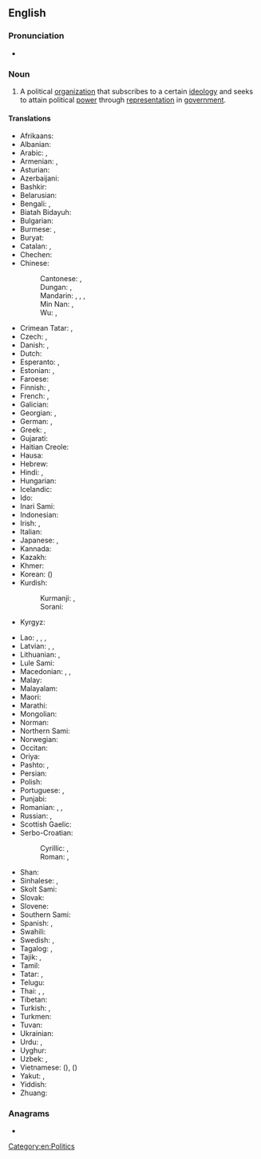 ==English==
{{wikipedia}}

===Pronunciation===
* {{audio|en|En-uk-political party.ogg|Audio (UK)}}

===Noun===
{{en-noun|political parties}}

# A political [[organization]] that subscribes to a certain [[ideology]] and seeks to attain political [[power]] through [[representation]] in [[government]].

====Translations====
{{trans-top|political organization}}
* Afrikaans: {{t+|af|party}}
* Albanian: {{t+|sq|parti|f}}
* Arabic: {{t|ar|حِزْب|m}}, {{t|ar|حِزْب سِيَاسِيّ|m}}
* Armenian: {{t+|hy|կուսակցություն}}, {{t+|hy|պարտիա}} {{qualifier|dated}}
* Asturian: {{t|ast|partíu|m}}
* Azerbaijani: {{t+|az|partiya}}
* Bashkir: {{t|ba|фирҡә}}
* Belarusian: {{t|be|па́ртыя|f}}
* Bengali: {{t+|bn|দল}}, {{t|bn|পার্টি}}
* Biatah Bidayuh: {{t|bth|patii}}
* Bulgarian: {{t+|bg|па́ртия|f}}
* Burmese: {{t+|my|ပါတီ}}, {{t|my|[[နိုင်ငံရေး]][[ပါတီ]]}}
* Buryat: {{t|bua|нам}}
* Catalan: {{t+|ca|partit|m}}, {{t|ca|partit polític|m}}
* Chechen: {{t|ce|парти}}
* Chinese:
*: Cantonese: {{t|yue|政黨}}, {{t|yue|政党|tr=zing3 dong2}}
*: Dungan: {{t|dng|дон}}, {{t|dng|җындон}}
*: Mandarin: {{t+|cmn|政黨}}, {{t+|cmn|政党|tr=zhèngdǎng}}, {{qualifier|suffix}} {{t+|cmn|黨|alt=-黨}}, {{t+|cmn|党|tr=-dǎng|alt=-党}}
*: Min Nan: {{t+|nan|政黨}}, {{t+|nan|政党|tr=chèng-tóng}}
*: Wu: {{t|wuu|政黨}}, {{t|wuu|政党|tr=tsen taan}}
* Crimean Tatar: {{t|crh|fırqa}}, {{t|crh|siyasiy fırqa}}
* Czech: {{t+|cs|strana|f}}, {{t+|cs|politická strana|f}}
* Danish: {{t|da|parti|n}},  {{t|da|[[politisk]] [[parti]]|n}}
* Dutch: {{t+|nl|partij|f}}
* Esperanto: {{t+|eo|partio}}, {{t|eo|politiko partio}}
* Estonian: {{t|et|erakond}}, {{t+|et|partei}}
* Faroese: {{t|fo|flokkur|m}}
* Finnish: {{t|fi|[[poliittinen]] [[puolue]]}}, {{t+|fi|puolue}}
* French: {{t+|fr|parti|m}}, {{t|fr|[[parti]] [[politique]]|m}}
* Galician: {{t|gl|partido político|m}}
* Georgian: {{t|ka|პარტია}}, {{t|ka|პოლიტიკური პარტია}}
* German: {{t+|de|Partei|f}}, {{t|de|[[politische]] [[Partei]]|f}}
* Greek: {{t+|el|κόμμα|n}}, {{t|el|πολιτικό κόμμα|n}}
* Gujarati: {{t|gu|પાર્ટી}}
* Haitian Creole: {{t|ht|pati}}
* Hausa: {{t|ha|jam'iyya}}
* Hebrew: {{t+|he|מִפְלָגָה|tr=miflagá}}
* Hindi: {{t+|hi|दल|m}}, {{t+|hi|पार्टी|f}}
* Hungarian: {{t+|hu|párt}}
* Icelandic: {{t+|is|stjórnmálaflokkur|m}}
* Ido: {{t+|io|partiso}}
* Inari Sami: {{t|smn|piäládâh}}
* Indonesian: {{t+|id|partai}}
* Irish: {{t|ga|páirtí|m}}, {{t|ga|páirtí polaitíochta|m}}
* Italian: {{t+|it|partito|n}}
* Japanese: {{t+|ja|政党|tr=せいとう, seitō}}, {{qualifier|suffix}} {{t+|ja|党|tr=-とう, -tō|alt=-党}}
* Kannada: {{t+|kn|ಪಕ್ಷ}}
* Kazakh: {{t+|kk|партия}}
* Khmer: {{t|km|គណបក្ស}}
* Korean: {{t+|ko|정당}} ({{t+|ko|政黨}})
* Kurdish:
*: Kurmanji: {{t+|kmr|partî|f}}, {{t+|ku|hizb}}
*: Sorani: {{t|ckb|پارتی|f}}
* Kyrgyz: {{t+|ky|партия}}
{{trans-mid}}
* Lao: {{t|lo|ກ້ຳ}}, {{t|lo|ພວກ}}, {{t|lo|ພັກ}}, {{t|lo|ພັກ​ການ​ເມືອງ}}
* Latvian: {{t|lv|partija|f}}, {{t|lv|politiska partija|f}}, {{t|lv|politiskā partija|f}}
* Lithuanian: {{t+|lt|partija|f}}, {{t|lt|politinė partija|f}}
* Lule Sami: {{t|smj|belludahka}}
* Macedonian: {{t|mk|страна}}, {{t|mk|партија}}, {{t|mk|политичка партија|f}}
* Malay: {{t+|ms|parti}}
* Malayalam: {{t+|ml|പാർട്ടി}}
* Maori: {{t|mi|rōpū tōrangapū}}
* Marathi: {{t|mr|पार्टी}}
* Mongolian: {{t+|mn|нам}}
* Norman: {{t|nrf|parti|m}}
* Northern Sami: {{t|se|bellodat}}
* Norwegian: {{t+|no|parti|n}}
* Occitan: {{t|oc|[[partit]] ([[politic]])}}
* Oriya: {{t|or|ପାର୍ଟୀ}}
* Pashto: {{t+|ps|حزب|m|tr=hezb}}, {{t|ps|ګوند|m|tr=gwand}}
* Persian: {{t+|fa|حزب|tr=hezb}}
* Polish: {{t+|pl|partia|f}}
* Portuguese: {{t+|pt|partido|m}}, {{t|pt|partido político|m}}
* Punjabi: {{t|pa|ਪਾਰਟੀ}}
* Romanian: {{t+|ro|partid|n}}, {{t|ro|partide politice|n-p}}, {{t|ro|partid politic|n}}
* Russian: {{t+|ru|па́ртия|f}}, {{t|ru|[[политический|полити́ческая]] [[па́ртия]]|f}}
* Scottish Gaelic: {{t|gd|pàirtidh|m}}
* Serbo-Croatian:
*: Cyrillic: {{t|sh|стра̏нка|f}}, {{t|sh|па̀ртија|f}}
*: Roman: {{t+|sh|strȁnka|f}}, {{t+|sh|pàrtija|f}}
* Shan: {{t|shn|ပႃႇတီႇ}}
* Sinhalese: {{t|si|පක්ෂය}}, {{t|si|පාටිය}}
* Skolt Sami: {{t|sms|peällõk}}
* Slovak: {{t+|sk|strana|f}}
* Slovene: {{t+|sl|stranka|f}}
* Southern Sami: {{t|sma|krirrie}}
* Spanish: {{t+|es|partido|m}}, {{t|es|[[partido]] [[político]]|m}}
* Swahili: {{t+|sw|chama}}
* Swedish: {{t+|sv|politiskt parti|n}}, {{t+|sv|parti|n}}
* Tagalog: {{t|tl|lapian}}, {{t+|tl|partido}}
* Tajik: {{t+|tg|партия}}, {{t+|tg|ҳизб}}
* Tamil: {{t+|ta|கட்சி}}
* Tatar: {{t+|tt|фирка}}, {{t|tt|партия}}
* Telugu: {{t+|te|పార్టీ}}
* Thai: {{t+|th|พรรคการเมือง}}, {{t+|th|พรรค}}, {{t+|th|คณะ}}
* Tibetan: {{t|bo|ཚོགས་པ}}
* Turkish: {{t+|tr|parti}}, {{t+|tr|siyasî parti}}
* Turkmen: {{t|tk|partiýa}}
* Tuvan: {{t|tyv|партия}}
* Ukrainian: {{t|uk|па́ртія|f}}
* Urdu: {{t|ur|پارٹی|f|tr=pārṭī}}, {{t|ur|حزب|tr=hizb}}
* Uyghur: {{t|ug|پارتىيە}}
* Uzbek: {{t+|uz|partiya}}, {{t|uz|hizb}}
* Vietnamese: {{t|vi|chánh đảng}} ({{t|vi|政黨}}), {{t+|vi|đảng}} ({{t|vi|黨}})
* Yakut: {{t|sah|баартыйа}}, {{t|sah|партия}}
* Yiddish: {{t|yi|פּאַרטיי|f}}
* Zhuang: {{t|za|dangj}}
{{trans-bottom}}

===Anagrams===
* {{anagrams|en|a=aaciillopprtty|party political}}

[[Category:en:Politics]]